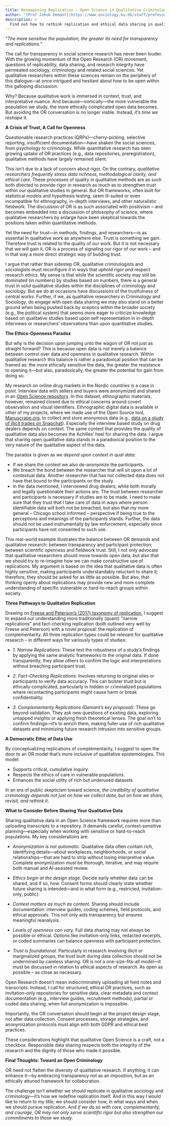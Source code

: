```yaml
---
title: Reimagining Replication - Open Science in Qualitative Criminology
author: "[Prof Jakob Demant](https://www.sociology.ku.dk/staff/professor-and-associate-professor/?pure=en/persons/42364), Department of Sociology, University of Copenhagen"
description: >
  Find out how to rethink replication and ethical data sharing in qualitative criminology.
---
```



_“The more sensitive the population, the greater its need for transparency and replications.”_

The call for transparency in social science research has never been louder. With the growing momentum of the Open Research (OR) movement, questions of replicability, data sharing, and research integrity have permeated sociology, criminology and related social sciences. Yet qualitative researchers within these sciences remain on the periphery of this dialogue—at once intrigued and hesitant about how to be open within this galloping discussion.

Why? Because qualitative work is immersed in context, trust, and interpretative nuance. And because—ironically—the more vulnerable the population we study, the more ethically complicated open data becomes. But avoiding the OR conversation is no longer viable. Instead, *it’s time we reshape it.*



**A Crisis of Trust, A Call for Openness**

Questionable research practices (QRPs)—cherry-picking, selective reporting, insufficient documentation—have shaken the social sciences, from psychology to criminology. While quantitative research has seen growing uptake of OR practices (e.g., data repositories, preregistration), qualitative methods have largely remained silent.

This isn’t due to a lack of concern about rigor. On the contrary, *qualitative researchers frequently stress data richness, methodological clarity, and ethical care*. These processes of quality in qualitative methods are as such both directed to provide rigor in research as much as to strengthen trust within our qualitative studies in general. But OR frameworks, often built for statistical models and hypothesis testing, seem ill-suited or even incompatible for ethnography, in-depth interviews, and other naturalistic fieldwork. The discussion of OR is as such associated with positivism – and becomes embedded into a discussion of philosophy of science, where qualitative researchers by enlarge have been skeptical towards the positions taken within quantitative methods. 

Yet the need for trust—in methods, findings, and researchers—is as essential in qualitative work as anywhere else. Trust is something we gain. Therefore trust is related to the quality of our work. But it is not necessary that we will gain it. OR is a process of signaling our rigor of our work – and in that way a more direct strategic  way of building trust. 

I argue that rather than sidestep OR, qualitative criminologists and sociologists must reconfigure it in ways that uphold rigor *and* respect research ethics. My sense is that while the scientific society may still be dominated (in numbers) by studies based on numbers, there is a general trust in solid qualitative studies within the disciplines of criminology and sociology. But we do at occasions have discussions of the trustfulness of central works. Further, if we, as qualitative researchers in Criminology and Sociology, do engage with open data sharing we may also stand on a better ground when being pushed back by sceptics within the broader society (e.g., the political system) that seems more eager to criticize knowledge based on qualitative studies based upon self representation in in-depth interviews or researchers’ observations than upon quantitative studies. 



**The Ethics-Openness Paradox**

But why is the decision upon jumping unto the wagon of OR not just as straight forward? This is because open data is not merely a balance between control over data and openness in qualitative research. Within qualitative research this balance is rather a paradoxical position that can be framed as: the more ethically sensitive the data, the greater the resistance to opening it—but also, paradoxically, the greater the potential for gain from doing so.

My research on online drug markets in the Nordic countries is a case in point. Interview data with sellers and buyers were anonymized and shared in an [Open Science repository](https://osf.io/rdvmh/?view_only=2967701131814245822388869a8ea213). In this dataset, ethnographic materials, however, remained closed due to ethical concerns around covert observation and visual identifiers. Ethnographic digital data is available in other of my projects, where we made use of the Open Source tool, [Manuscrape.org](https://manuscrape.org/), to collect and store anonymous data (e.g., [data on a study of illicit trades on Snapchat](https://osf.io/8nxta/)). Especially the interview based study on drug dealers depends on context. The same context that provides the quality of qualitative data also becomes the Achilles' heel for sharing the data. I argue that sharing open qualitative data stands in a paradoxical position to the very nature of the qualitative aspect of the data. 

The paradox is given as *we depend upon context in qual data*:

*	If we share the context we also de-anonymize the participants.
*	We breach the bond between the researcher that will sit upon a lot of contextual data. Another researcher that has not collected data does not have that bound to the participants on the study. 
*	In the data mentioned, I interviewed drug dealers; while both morally and legally questionable their actions are. The trust between researcher and participants is necessary if studies are to be made. I need to make sure that they trust that I take care of data in ways where person identifiable data will both not be breached, but also that my more general – Chicago school informed – perspective if being true to the perceptions and meanings of the participants stands. Further, the data should not be used instrumentally by law enforcement, especially since participants have not consented to such use.

This real-world example illustrates the balance between OR demands and qualitative research: between transparency and participant protection; between scientific openness and fieldwork trust. Still, I not only advocate that qualitative researchers should move towards open data, but also that we should try to re-imagine how we can make constructive use of replications. My argument is based on the idea that qualitative data is often highly sensitive, making participants understandably reluctant to share it; therefore, they should be asked for as little as possible. But also, that thinking openly about replications may provide new and more complete understanding of specific vulnerable or  hard-to-reach groups within society. 



**Three Pathways to Qualitative Replication**

Drawing on [Freese and Peterson’s (2017) taxonomy of replication](https://www.annualreviews.org/content/journals/10.1146/annurev-soc-060116-053450), I suggest to expand our understanding more traditionally (quant) “narrow replications” and fact-checking replication (both outlined very well by Freese and Peterson) with a novel proposal: the replication of complementarity. All three replication types could be relevant for qualitative research – in different ways for variously types of studies:

*	*1. Narrow Replications*:
These test the robustness of a study’s findings by applying the same analytic frameworks to the original data. If done transparently, they allow others to confirm the logic and interpretations without breaching participant trust.

* *2. Fact-Checking Replications*:
Involves returning to original sites or participants to verify data accuracy. This can bolster trust but is ethically complicated, particularly in hidden or criminalized populations where recontacting participants might cause harm or break confidentiality. 

* *3. Complementarity Replications (Demant’s key proposal)*:
These go beyond validation. They ask new questions of existing data, exploring untapped insights or applying fresh theoretical lenses. The goal isn’t to confirm findings—it’s to enrich them, making fuller use of rich qualitative datasets and minimizing future research intrusion into sensitive groups.



**A Democratic Ethic of Data Use**

By conceptualizing replications of complementarity, I suggest to open the door to an OR model that’s more inclusive of qualitative epistemologies. This model:

*	Supports critical, cumulative inquiry.
*	Respects the ethics of care in vulnerable populations.
*	Enhances the social utility of rich but underused datasets.

In an era of public skepticism toward science, *the credibility of qualitative criminology depends not just on how we collect data, but on how we share, revisit, and rethink it*.



**What to Consider Before Sharing Your Qualitative Data**

Sharing qualitative data in an Open Science framework requires more than uploading transcripts to a repository. It demands careful, context-sensitive planning—especially when working with sensitive or hard-to-reach populations. My key considerations are:

* *Anonymization is not automatic.* Qualitative data often contain rich, identifying details—about workplaces, neighborhoods, or social relationships—that are hard to strip without losing interpretive value. Complete anonymization must be thorough, iterative, and may require both manual and AI-assisted review.

*	*Ethics begin at the design stage.* Decide early whether data can be shared, and if so, how. Consent forms should clearly state whether future sharing is intended—and in what form (e.g., restricted, invitation-only, public).

*	*Context matters as much as content.* Sharing should include documentation: interview guides, coding schemes, field protocols, and ethical approvals. This not only aids transparency but ensures meaningful reanalysis.

* *Levels of openness can vary.* Full data sharing may not always be possible or ethical. Options like invitation-only links, redacted excerpts, or coded summaries can balance openness with participant protection.

*	*Trust is foundational.* Particularly in research involving illicit or marginalized groups, the trust built during data collection should not be undermined by careless sharing. OR is not a one-size-fits-all model—it must be discussed in relation to ethical aspects of research. As open as possible – as close as necessary.

Open Research doesn’t mean indiscriminately uploading all field notes and transcripts. Instead, I call for structured, ethical OR practices, such as invitation-only repositories for sensitive data, clear metadata and context documentation (e.g., interview guides, recruitment methods), partial or coded data sharing, when full anonymization is impossible.

Importantly, the OR conversation should begin at the project design stage, not after data collection. Consent processes, storage strategies, and anonymization protocols must align with both GDPR and ethical best practices.

These considerations highlight that qualitative Open Science is a craft, not a checkbox. Responsible data sharing respects both the integrity of the research and the dignity of those who made it possible.



**Final Thoughts: Toward an Open Criminology**

OR need not flatten the diversity of qualitative research. If anything, it can enhance it—by embracing transparency not as an imposition, but as an ethically attuned framework for collaboration.

The challenge isn’t whether we should replicate in qualitative sociology and criminology—it’s how we redefine replication itself. And in this way I would like to return to my title; we should consider how, in what ways and when we should pursue replication. And *if we do so with care, complementarity, and courage, OR may not only serve scientific rigor but also strengthen our commitments to those we study.*


